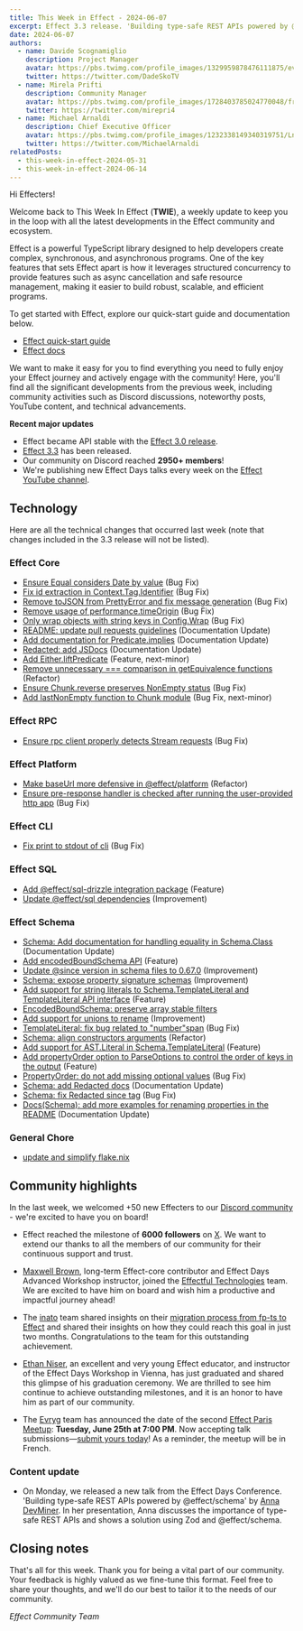 ```yaml
---
title: This Week in Effect - 2024-06-07
excerpt: Effect 3.3 release. 'Building type-safe REST APIs powered by @effect/schema' by Anna DevMiner.
date: 2024-06-07
authors:
  - name: Davide Scognamiglio
    description: Project Manager
    avatar: https://pbs.twimg.com/profile_images/1329959878476111875/evHG8VX6_400x400.jpg
    twitter: https://twitter.com/DadeSkoTV
  - name: Mirela Prifti
    description: Community Manager
    avatar: https://pbs.twimg.com/profile_images/1728403785024770048/frKphayT_400x400.jpg
    twitter: https://twitter.com/mirepri4
  - name: Michael Arnaldi
    description: Chief Executive Officer
    avatar: https://pbs.twimg.com/profile_images/1232338149340319751/Ln9nNWyk_400x400.jpg
    twitter: https://twitter.com/MichaelArnaldi
relatedPosts:
  - this-week-in-effect-2024-05-31
  - this-week-in-effect-2024-06-14
---
```


Hi Effecters! 

Welcome back to This Week In Effect (**TWIE**), a weekly update to keep you in the loop with all the latest developments in the Effect community and ecosystem.

Effect is a powerful TypeScript library designed to help developers create complex, synchronous, and asynchronous programs. One of the key features that sets Effect apart is how it leverages structured concurrency to provide features such as async cancellation and safe resource management, making it easier to build robust, scalable, and efficient programs.

To get started with Effect, explore our quick-start guide and documentation below.

- [Effect quick-start guide](/docs/quickstart)
- [Effect docs](/docs/introduction)

We want to make it easy for you to find everything you need to fully enjoy your Effect journey and actively engage with the community! Here, you'll find all the significant developments from the previous week, including community activities such as Discord discussions, noteworthy posts, YouTube content, and technical advancements.

**Recent major updates**

- Effect became API stable with the [Effect 3.0 release](https://effect.website/blog/effect-3.0).
- [Effect 3.3](https://effect.website/blog/effect-3.3) has been released.
- Our community on Discord reached **2950+ members**!
- We're publishing new Effect Days talks every week on the [Effect YouTube channel](https://www.youtube.com/@effect-ts).


## Technology

Here are all the technical changes that occurred last week (note that changes included in the 3.3 release will not be listed).

### Effect Core
+ [Ensure Equal considers Date by value](https://github.com/Effect-TS/effect/pull/2894) (Bug Fix)
+ [Fix id extraction in Context.Tag.Identifier](https://github.com/Effect-TS/effect/pull/2914) (Bug Fix)
+ [Remove toJSON from PrettyError and fix message generation](https://github.com/Effect-TS/effect/pull/2912) (Bug Fix)
+ [Remove usage of performance.timeOrigin](https://github.com/Effect-TS/effect/pull/2921) (Bug Fix)
+ [Only wrap objects with string keys in Config.Wrap](https://github.com/Effect-TS/effect/pull/2923) (Bug Fix)
+ [README: update pull requests guidelines](https://github.com/Effect-TS/effect/pull/2935) (Documentation Update)
+ [Add documentation for Predicate.implies](https://github.com/Effect-TS/effect/pull/2937) (Documentation Update)
+ [Redacted: add JSDocs](https://github.com/Effect-TS/effect/pull/2944) (Documentation Update)
+ [Add Either.liftPredicate](https://github.com/Effect-TS/effect/pull/2919) (Feature, next-minor)
+ [Remove unnecessary === comparison in getEquivalence functions](https://github.com/Effect-TS/effect/pull/2948) (Refactor)
+ [Ensure Chunk.reverse preserves NonEmpty status](https://github.com/Effect-TS/effect/pull/2950) (Bug Fix)
+ [Add lastNonEmpty function to Chunk module](https://github.com/Effect-TS/effect/pull/2951) (Bug Fix, next-minor)

### Effect RPC
+ [Ensure rpc client properly detects Stream requests](https://github.com/Effect-TS/effect/pull/2934) (Bug Fix)

### Effect Platform
+ [Make baseUrl more defensive in @effect/platform](https://github.com/Effect-TS/effect/pull/2903) (Refactor)
+ [Ensure pre-response handler is checked after running the user-provided http app](https://github.com/Effect-TS/effect/pull/2931) (Bug Fix)

### Effect CLI
+ [Fix print to stdout of cli](https://github.com/Effect-TS/effect/pull/2920) (Bug Fix)

### Effect SQL
+ [Add @effect/sql-drizzle integration package](https://github.com/Effect-TS/effect/pull/2860) (Feature)
+ [Update @effect/sql dependencies](https://github.com/Effect-TS/effect/pull/2932) (Improvement)

### Effect Schema
+ [Schema: Add documentation for handling equality in Schema.Class](https://github.com/Effect-TS/effect/pull/2893) (Documentation Update)
+ [Add encodedBoundSchema API](https://github.com/Effect-TS/effect/pull/2897) (Feature)
+ [Update @since version in schema files to 0.67.0](https://github.com/Effect-TS/effect/pull/2899) (Improvement)
+ [Schema: expose property signature schemas](https://github.com/Effect-TS/effect/pull/2892) (Improvement)
+ [Add support for string literals to Schema.TemplateLiteral and TemplateLiteral API interface](https://github.com/Effect-TS/effect/pull/2901) (Feature)
+ [EncodedBoundSchema: preserve array stable filters](https://github.com/Effect-TS/effect/pull/2902)
+ [Add support for unions to rename](https://github.com/Effect-TS/effect/pull/2905) (Improvement)
+ [TemplateLiteral: fix bug related to "number"span](https://github.com/Effect-TS/effect/pull/2908) (Bug Fix)
+ [Schema: align constructors arguments](https://github.com/Effect-TS/effect/pull/2915) (Refactor)
+ [Add support for AST.Literal in Schema.TemplateLiteral](https://github.com/Effect-TS/effect/pull/2916) (Feature)
+ [Add propertyOrder option to ParseOptions to control the order of keys in the output](https://github.com/Effect-TS/effect/pull/2926) (Feature)
+ [PropertyOrder: do not add missing optional values](https://github.com/Effect-TS/effect/pull/2930) (Bug Fix)
+ [Schema: add Redacted docs](https://github.com/Effect-TS/effect/pull/2939) (Documentation Update)
+ [Schema: fix Redacted since tag](https://github.com/Effect-TS/effect/pull/2941) (Bug Fix)
+ [Docs(Schema): add more examples for renaming properties in the README](https://github.com/Effect-TS/effect/pull/2945) (Documentation Update)


### General Chore
+ [update and simplify flake.nix](https://github.com/Effect-TS/effect/pull/2895)


## Community highlights

In the last week, we welcomed +50 new Effecters to our [Discord community](https://discord.gg/effect-ts) - we're excited to have you on board!

+ Effect reached the milestone of **6000 followers** on [X](https://x.com/EffectTS_). We want to extend our thanks to all the members of our community for their continuous support and trust.

+ [Maxwell Brown](https://x.com/imax153), long-term Effect-core contributor and Effect Days Advanced Workshop instructor, joined the [Effectful Technologies](https://x.com/EffectfulTech) team. We are excited to have him on board and wish him a productive and impactful journey ahead!
<Tweet id="1798382592867389513" />

+ The [inato](https://x.com/inatohealth) team shared insights on their [migration process from fp-ts to Effect](https://dev.to/laurerc/how-we-migrated-our-codebase-from-fp-ts-to-effect-5bbk) and shared their insights on how they could reach this goal in just two months. Congratulations to the team for this outstanding achievement.
<Tweet id="1798030308350259614" />

+ [Ethan Niser](https://x.com/ethanniser), an excellent and very young Effect educator, and instructor of the Effect Days Workshop in Vienna, has just graduated and shared this glimpse of his graduation ceremony. We are thrilled to see him continue to achieve outstanding milestones, and it is an honor to have him as part of our community.
<Tweet id="1798595614206230902" />

+ The [Evryg](https://www.evryg.com) team has announced the date of the second [Effect Paris Meetup](https://www.meetup.com/effect-paris/#): **Tuesday, June 25th at 7:00 PM**. Now accepting talk submissions—[submit yours today](https://github.com/evryg-org/effect-paris/issues/new?template=talk.yml)! As a reminder, the meetup will be in French.
<Tweet id="1793661086291710258" />

### Content update

+ On Monday, we released a new talk from the Effect Days Conference. 'Building type-safe REST APIs powered by @effect/schema' by [Anna DevMiner](https://x.com/TheDevMinerTV). In her presentation, Anna discusses the importance of type-safe REST APIs and shows a solution using Zod and @effect/schema.
<YouTube url="https://www.youtube.com/embed/TUQbLqmO0_M?si=-AVcGsFt1kp6bsfX" />


## Closing notes

That's all for this week. Thank you for being a vital part of our community. Your feedback is highly valued as we fine-tune this format. Feel free to share your thoughts, and we'll do our best to tailor it to the needs of our community.

_Effect Community Team_
